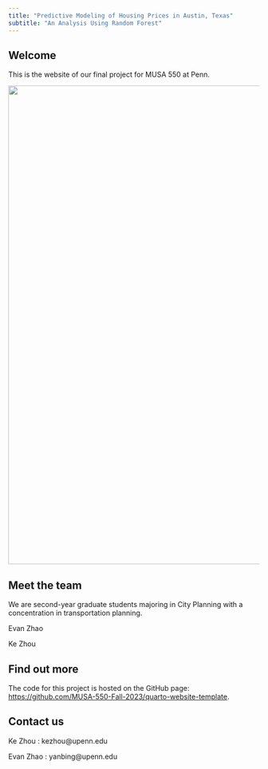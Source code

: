 ---
title: "Predictive Modeling of Housing Prices in Austin, Texas"
subtitle: "An Analysis Using Random Forest"
---

## Welcome

This is the website of our final project for MUSA 550 at Penn.

<div style="text-align: center;">
  ![](images/austin3.jpg){width=10in}
</div>

## Meet the team

We are second-year graduate students majoring in City Planning with a concentration in transportation planning.

Evan Zhao

Ke Zhou

## Find out more

The code for this project is hosted on the GitHub page: [https://github.com/MUSA-550-Fall-2023/quarto-website-template](https://github.com/MUSA-550-Fall-2023/quarto-website-template).

## Contact us

Ke Zhou :
kezhou@upenn.edu

Evan Zhao :
yanbing@upenn.edu







 
